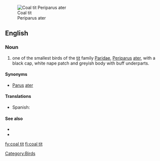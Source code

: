 [[Image:Parus ater 1 (Marek Szczepanek).jpg|thumb|Coal tit<br>Periparus ater]]
==English==

===Noun===
{{en-noun|sg=[[coal]] [[tit]]}}

# one of the smallest birds of the [[tit]] family [[Paridae]], [[Periparus]] [[ater]], with a black cap, white nape patch and greyish body with buff underparts.
{{wikipedia}}
====Synonyms====
*[[Parus]] [[ater]]

====Translations====
{{trans-top|coal tit}}
* Spanish: {{t|es|carbonero garrapinos|m}}
{{trans-mid}}
{{trans-bottom}}

====See also====
*{{specieslite|Periparus ater}}
*{{commonslite|Parus ater}}

[[Category:Birds]]

[[fy:coal tit]]
[[fi:coal tit]]